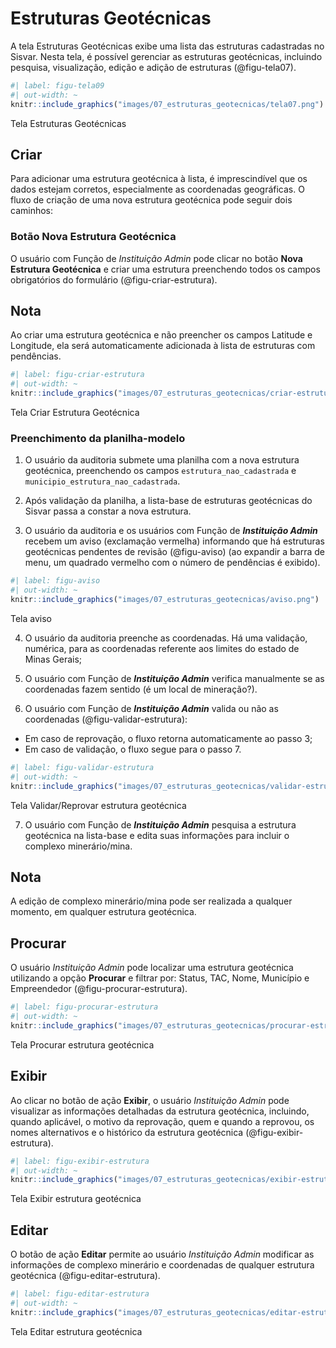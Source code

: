 # Estruturas Geotécnicas {#sec-estruturas}

A tela Estruturas Geotécnicas exibe uma lista das estruturas cadastradas no Sisvar. Nesta tela, é possível gerenciar as estruturas geotécnicas, incluindo pesquisa, visualização, edição e adição de estruturas (@figu-tela07).

::: {#figu-tela07}
```r
#| label: figu-tela09
#| out-width: ~
knitr::include_graphics("images/07_estruturas_geotecnicas/tela07.png")
```
Tela Estruturas Geotécnicas
:::

## Criar
Para adicionar uma estrutura geotécnica à lista, é imprescindível que os dados estejam corretos, especialmente as coordenadas geográficas. O fluxo de criação de uma nova estrutura geotécnica pode seguir dois caminhos:

### Botão Nova Estrutura Geotécnica
O usuário com Função de *Instituição Admin* pode clicar no botão **Nova Estrutura Geotécnica** e criar uma estrutura preenchendo todos os campos obrigatórios do formulário (@figu-criar-estrutura).

::: callout-note
## Nota
Ao criar uma estrutura geotécnica e não preencher os campos Latitude e Longitude, ela será automaticamente adicionada à lista de estruturas com pendências.
:::

::: {#figu-criar-estrutura}
```r
#| label: figu-criar-estrutura
#| out-width: ~
knitr::include_graphics("images/07_estruturas_geotecnicas/criar-estrutura.png")
```
Tela Criar Estrutura Geotécnica
:::

### Preenchimento da planilha-modelo
1. O usuário da auditoria submete uma planilha com a nova estrutura geotécnica, preenchendo os campos `estrutura_nao_cadastrada` e `municipio_estrutura_nao_cadastrada`.

2. Após validação da planilha, a lista-base de estruturas geotécnicas do Sisvar passa a constar a nova estrutura.

3. O usuário da auditoria e os usuários com Função de ***Instituição Admin*** recebem um aviso (exclamação vermelha) informando que há estruturas geotécnicas pendentes de revisão (@figu-aviso) (ao expandir a barra de menu, um quadrado vermelho com o número de pendências é exibido).

::: {#figu-aviso}
```r
#| label: figu-aviso
#| out-width: ~
knitr::include_graphics("images/07_estruturas_geotecnicas/aviso.png")
```
Tela aviso
:::

4. O usuário da auditoria preenche as coordenadas. Há uma validação, numérica, para as coordenadas referente aos limites do estado de Minas Gerais;

5. O usuário com Função de ***Instituição Admin*** verifica manualmente se as coordenadas fazem sentido (é um local de mineração?).

6. O usuário com Função de ***Instituição Admin*** valida ou não as coordenadas (@figu-validar-estrutura):
- Em caso de reprovação, o fluxo retorna automaticamente ao passo 3;
- Em caso de validação, o fluxo segue para o passo 7.

::: {#figu-validar-estrutura}
```r
#| label: figu-validar-estrutura
#| out-width: ~
knitr::include_graphics("images/07_estruturas_geotecnicas/validar-estrutura.png")
```
Tela Validar/Reprovar estrutura geotécnica
:::

7. O usuário com Função de ***Instituição Admin*** pesquisa a estrutura geotécnica na lista-base e edita suas informações para incluir o complexo minerário/mina.

:::callout-note
## Nota
A edição de complexo minerário/mina pode ser realizada a qualquer momento, em qualquer estrutura geotécnica.
:::

## Procurar
O usuário *Instituição Admin* pode localizar uma estrutura geotécnica utilizando a opção **Procurar** e filtrar por: Status, TAC, Nome, Município e Empreendedor (@figu-procurar-estrutura). 

::: {#figu-procurar-estrutura}
```r
#| label: figu-procurar-estrutura
#| out-width: ~
knitr::include_graphics("images/07_estruturas_geotecnicas/procurar-estrutura.png")
```
Tela Procurar estrutura geotécnica
:::

## Exibir
Ao clicar no botão de ação **Exibir**, o usuário *Instituição Admin* pode visualizar as informações detalhadas da estrutura geotécnica, incluindo, quando aplicável, o motivo da reprovação, quem e quando a reprovou, os nomes alternativos e o histórico da estrutura geotécnica (@figu-exibir-estrutura). 

::: {#figu-exibir-estrutura}
```r
#| label: figu-exibir-estrutura
#| out-width: ~
knitr::include_graphics("images/07_estruturas_geotecnicas/exibir-estrutura.png")
```
Tela Exibir estrutura geotécnica
:::

## Editar
O botão de ação **Editar** permite ao usuário *Instituição Admin* modificar as informações de complexo minerário e coordenadas de qualquer estrutura geotécnica (@figu-editar-estrutura).

::: {#figu-editar-estrutura}
```r
#| label: figu-editar-estrutura
#| out-width: ~
knitr::include_graphics("images/07_estruturas_geotecnicas/editar-estrutura.png")
```
Tela Editar estrutura geotécnica
:::
